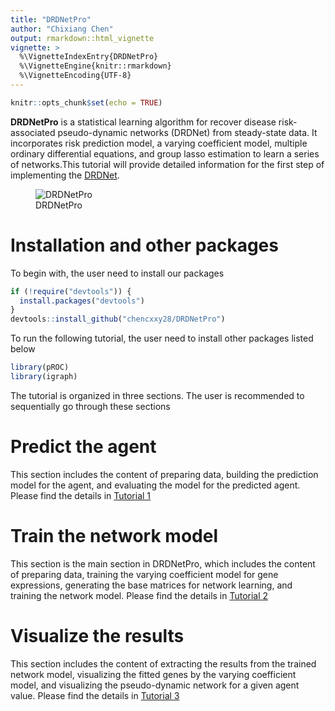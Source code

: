 ```yaml
---
title: "DRDNetPro"
author: "Chixiang Chen"
output: rmarkdown::html_vignette
vignette: >
  %\VignetteIndexEntry{DRDNetPro}
  %\VignetteEngine{knitr::rmarkdown}
  %\VignetteEncoding{UTF-8}
---
```


```r
knitr::opts_chunk$set(echo = TRUE)
```

**DRDNetPro** is a statistical learning algorithm for recover disease risk-associated pseudo-dynamic networks (DRDNet) from steady-state data. It incorporates risk prediction model, a varying coefficient model, multiple ordinary differential equations, and group lasso estimation to learn a series of networks.This tutorial will provide detailed information for the first step of implementing the [DRDNet](https://academic.oup.com/bioinformatics/article-abstract/38/9/2481/6537533).  

![DRDNetPro](https://github.com/chencxxy28/DRDNetPro/raw/main/man/figures/Bio_protocal_paper_06252022.png)


# Installation and other packages
To begin with, the user need to install our packages
```r
if (!require("devtools")) {
  install.packages("devtools")
}
devtools::install_github("chencxxy28/DRDNetPro")
```

To run the following tutorial, the user need to install other packages listed below
```r
library(pROC)
library(igraph)
```

The tutorial is organized in three sections. The user is recommended to sequentially go through these sections

# Predict the agent
This section includes the content of preparing data, building the prediction model for the agent, and evaluating the model for the predicted agent. Please find the details in [Tutorial 1](https://chencxxy28.github.io/DRDNetPro/articles/web/Tutorial%201.html)

# Train the network model  
This section is the main section in DRDNetPro, which includes the content of preparing data, training the varying coefficient model for gene expressions, generating the base matrices for network learning, and training the network model. Please find the details in [Tutorial 2](https://chencxxy28.github.io/DRDNetPro/articles/web/Tutorial%202.html)

# Visualize the results 
This section includes the content of extracting the results from the trained network model, visualizing the fitted genes by the varying coefficient model, and visualizing the pseudo-dynamic network for a given agent value. Please find the details in [Tutorial 3](https://chencxxy28.github.io/DRDNetPro/articles/web/Tutorial%203.html)

